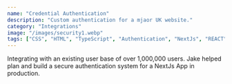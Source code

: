 ```yaml
---
name: "Credential Authentication"
description: "Custom authentication for a mjaor UK website."
category: "Integrations"
image: "/images/security1.webp"
tags: ["CSS", "HTML", "TypeScript", "Authentication", "NextJs", "REACT"]
---
```


Integrating with an existing user base of over 1,000,000 users. Jake helped plan and build a secure authentication system for a NextJs App in production.
